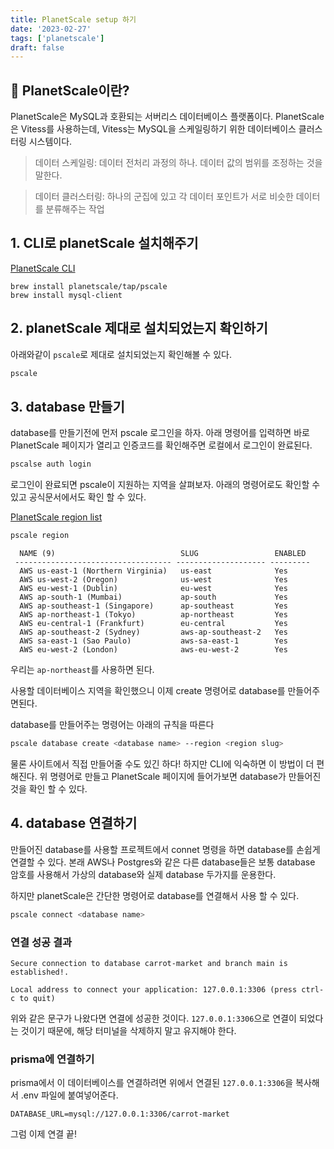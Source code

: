 ```yaml
---
title: PlanetScale setup 하기
date: '2023-02-27'
tags: ['planetscale']
draft: false
---
```


## 👋 PlanetScale이란?

PlanetScale은 MySQL과 호환되는 서버리스 데이터베이스 플랫폼이다. PlanetScale은 Vitess를 사용하는데, Vitess는 MySQL을 스케일링하기 위한 데이터베이스 클러스터링 시스템이다.

> 데이터 스케일링: 데이터 전처리 과정의 하나. 데이터 값의 범위를 조정하는 것을 말한다.

> 데이터 클러스터링: 하나의 군집에 있고 각 데이터 포인트가 서로 비슷한 데이터를 분류해주는 작업

## 1. CLI로 planetScale 설치해주기

[PlanetScale CLI](https://github.com/planetscale/cli#installation)

```
brew install planetscale/tap/pscale
brew install mysql-client
```

## 2. planetScale 제대로 설치되었는지 확인하기

아래와같이 `pscale`로 제대로 설치되었는지 확인해볼 수 있다.

```bash
pscale
```

## 3. database 만들기

database를 만들기전에 먼저 pscale 로그인을 하자.
아래 명령어를 입력하면 바로 PlanetScale 페이지가 열리고 인증코드를 확인해주면
로컬에서 로그인이 완료된다.

```bash
pscalse auth login
```

로그인이 완료되면 pscale이 지원하는 지역을 살펴보자. 아래의 명령어로도 확인할 수 있고
공식문서에서도 확인 할 수 있다.

[PlanetScale region list](https://planetscale.com/docs/reference/region)

```bash
pscale region
```

```
  NAME (9)                            SLUG                 ENABLED
 ----------------------------------- -------------------- ---------
  AWS us-east-1 (Northern Virginia)   us-east              Yes
  AWS us-west-2 (Oregon)              us-west              Yes
  AWS eu-west-1 (Dublin)              eu-west              Yes
  AWS ap-south-1 (Mumbai)             ap-south             Yes
  AWS ap-southeast-1 (Singapore)      ap-southeast         Yes
  AWS ap-northeast-1 (Tokyo)          ap-northeast         Yes
  AWS eu-central-1 (Frankfurt)        eu-central           Yes
  AWS ap-southeast-2 (Sydney)         aws-ap-southeast-2   Yes
  AWS sa-east-1 (Sao Paulo)           aws-sa-east-1        Yes
  AWS eu-west-2 (London)              aws-eu-west-2        Yes
```

우리는 `ap-northeast`를 사용하면 된다.

사용할 데이터베이스 지역을 확인했으니 이제 create 명령어로 database를 만들어주면된다.

database를 만들어주는 명령어는 아래의 규칙을 따른다

```bash
pscale database create <database name> --region <region slug>
```

물론 사이트에서 직접 만들어줄 수도 있긴 하다! 하지만 CLI에 익숙하면 이 방법이 더 편해진다.
위 명령어로 만들고 PlanetScale 페이지에 들어가보면 database가 만들어진 것을 확인 할 수 있다.

## 4. database 연결하기

만들어진 database를 사용할 프로젝트에서 connet 명령을 하면 database를 손쉽게 연결할 수 있다.
본래 AWS나 Postgres와 같은 다른 database들은 보통 database 암호를 사용해서
가상의 database와 실제 database 두가지를 운용한다.

하지만 planetScale은 간단한 명령어로 database를 연결해서 사용 할 수 있다.

```bash
pscale connect <database name>
```

### 연결 성공 결과

```
Secure connection to database carrot-market and branch main is established!.

Local address to connect your application: 127.0.0.1:3306 (press ctrl-c to quit)
```

위와 같은 문구가 나왔다면 연결에 성공한 것이다.
`127.0.0.1:3306`으로 연결이 되었다는 것이기 때문에, 해당 터미널을 삭제하지 말고 유지해야 한다.

### prisma에 연결하기

prisma에서 이 데이터베이스를 연결하려면 위에서 연결된 `127.0.0.1:3306`을 복사해서 .env 파일에 붙여넣어준다.

```
DATABASE_URL=mysql://127.0.0.1:3306/carrot-market
```

그럼 이제 연결 끝!

